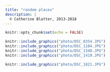 ```yaml
---
title: "random places"
description: | 
  © Catherine Blatter, 2013-2018 
---
```


```r
knitr::opts_chunk$set(echo = FALSE)
```

```r

knitr::include_graphics("photo/DSC_0354.JPG")
knitr::include_graphics("photo/DSC_1184.JPG")
knitr::include_graphics("photo/DSC_1340.JPG")
knitr::include_graphics("photo/DSC_1419.JPG")

```

```r

knitr::include_graphics("photo/DSC_1821.JPG")

```